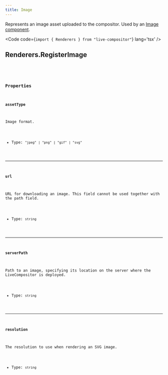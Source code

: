 ```yaml
---
title: Image
---
```


Represents an image asset uploaded to the compositor. Used by an [Image component]().

<Code code={`import { Renderers } from "live-compositor"`} lang='tsx' />

## Renderers.RegisterImage

<CollapsibleDetails summaryTitle='Type definitions' open>
<Code code={`
type RegisterImage = {
    | { assetType: "png"; url?: string; serverPath?: string; }
    | { assetType: "jpeg"; url?: string; serverPath?: string; }
    | { assetType: "gif"; url?: string; serverPath?: string; }
    | { 
        assetType: "svg";
        url?: string;
        serverPath?: string;
        resolution?: {
          width: u32,
          height: u32,
        };
      }
`} lang='tsx' />
</CollapsibleDetails>

### Properties

#### assetType
Image format.

- Type: `"jpeg" | "png" | "gif" | "svg"`

---

#### url
URL for downloading an image. This field cannot be used together with the path field.

- Type: `string`

---

#### serverPath
Path to an image, specifying its location on the server where the LiveCompositor is deployed.

- Type: `string`

---

#### resolution
The resolution to use when rendering an SVG image.

- Type: `string`
